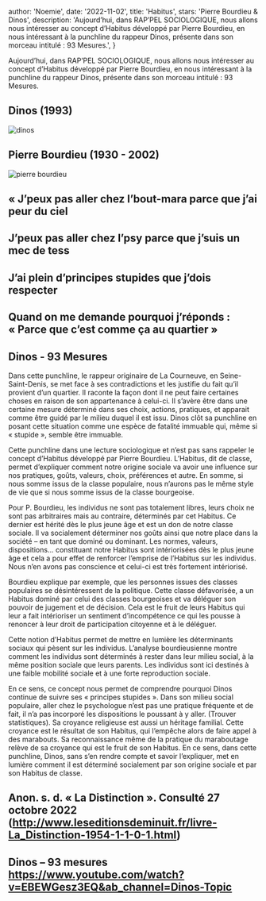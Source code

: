 
  author: 'Noemie',
  date: '2022-11-02',
  title: 'Habitus',
  stars: 'Pierre Bourdieu & Dinos',
  description:
    'Aujourd’hui, dans RAP’PEL SOCIOLOGIQUE, nous allons nous intéresser au concept d’Habitus développé par Pierre Bourdieu, en nous intéressant à la punchline du rappeur Dinos, présente dans son morceau intitulé : 93 Mesures.',
}


Aujourd’hui, dans RAP’PEL SOCIOLOGIQUE, nous allons nous intéresser au concept d’Habitus développé par Pierre Bourdieu, en nous intéressant à la punchline du rappeur Dinos, présente dans son morceau intitulé : 93 Mesures.

## Dinos (1993)

<Image src={dinos} alt="dinos" />

## Pierre Bourdieu (1930 - 2002)

<Image src={pierreBourdieu} alt="pierre bourdieu" />

## « J’peux pas aller chez l’bout-mara parce que j’ai peur du ciel

## J’peux pas aller chez l’psy parce que j’suis un mec de tess

## J’ai plein d’principes stupides que j’dois respecter

## Quand on me demande pourquoi j’réponds : « Parce que c’est comme ça au quartier »

## Dinos - 93 Mesures

Dans cette punchline, le rappeur originaire de La Courneuve, en Seine-Saint-Denis, se met face à ses contradictions et les justifie du fait qu’il provient d’un quartier. Il raconte la façon dont il ne peut faire certaines choses en raison de son appartenance à celui-ci. Il s’avère être dans une certaine mesure déterminé dans ses choix, actions, pratiques, et apparait comme être guidé par le milieu duquel il est issu. Dinos clôt sa punchline en posant cette situation comme une espèce de fatalité immuable qui, même si « stupide », semble être immuable.

Cette punchline dans une lecture sociologique et n’est pas sans rappeler le concept d’Habitus développé par Pierre Bourdieu. L’Habitus, dit de classe, permet d’expliquer comment notre origine sociale va avoir une influence sur nos pratiques, goûts, valeurs, choix, préférences et autre. En somme, si nous somme issus de la classe populaire, nous n’aurons pas le même style de vie que si nous somme issus de la classe bourgeoise.

Pour P. Bourdieu, les individus ne sont pas totalement libres, leurs choix ne sont pas arbitraires mais au contraire, déterminés par cet Habitus. Ce dernier est hérité dès le plus jeune âge et est un don de notre classe sociale. Il va socialement déterminer nos goûts ainsi que notre place dans la société – en tant que dominé ou dominant. Les normes, valeurs, dispositions… constituant notre Habitus sont intériorisées dès le plus jeune âge et cela a pour effet de renforcer l’emprise de l’Habitus sur les individus. Nous n’en avons pas conscience et celui-ci est très fortement intériorisé.

Bourdieu explique par exemple, que les personnes issues des classes populaires se désintéressent de la politique. Cette classe défavorisée, a un Habitus dominé par celui des classes bourgeoises et va déléguer son pouvoir de jugement et de décision. Cela est le fruit de leurs Habitus qui leur a fait intérioriser un sentiment d’incompétence ce qui les pousse à renoncer à leur droit de participation citoyenne et à le déléguer.

Cette notion d’Habitus permet de mettre en lumière les déterminants sociaux qui pèsent sur les individus. L’analyse bourdieusienne montre comment les individus sont déterminés à rester dans leur milieu social, à la même position sociale que leurs parents. Les individus sont ici destinés à une faible mobilité sociale et à une forte reproduction sociale.

En ce sens, ce concept nous permet de comprendre pourquoi Dinos continue de suivre ses « principes stupides ». Dans son milieu social populaire, aller chez le psychologue n’est pas une pratique fréquente et de fait, il n’a pas incorporé les dispositions le poussant à y aller. (Trouver statistiques). Sa croyance religieuse est aussi un héritage familial. Cette croyance est le résultat de son Habitus, qui l’empêche alors de faire appel à des marabouts. Sa reconnaissance même de la pratique du maraboutage relève de sa croyance qui est le fruit de son Habitus. En ce sens, dans cette punchline, Dinos, sans s’en rendre compte et savoir l’expliquer, met en lumière comment il est déterminé socialement par son origine sociale et par son Habitus de classe.

## Anon. s. d. « La Distinction ». Consulté 27 octobre 2022 (http://www.leseditionsdeminuit.fr/livre-La_Distinction-1954-1-1-0-1.html)

## Dinos – 93 mesures https://www.youtube.com/watch?v=EBEWGesz3EQ&ab_channel=Dinos-Topic
